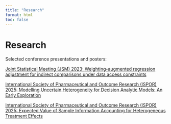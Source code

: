 ```yaml
---
title: "Research"
format: html
toc: false
---
```


# Research

Selected conference presentations and posters:

<div class="conference-item">
  <a
    href="files/jsm2023_poster.pdf"
    class="conference-link"
    target="_blank" rel="noopener"
  >
    <span class="conference-name">
      Joint Statistical Meeting (JSM) 2023:
    </span>
    <span class="paper-title">
      Weighting-augmented regression adjustment for indirect comparisons under data access constraints
    </span>
  </a>
</div>

<div class="conference-item">
  <a
    href="https://www.ispor.org/heor-resources/presentations-database/presentation/euro2024-4015/142836"
    class="conference-link"
    target="_blank"
    rel="noopener"
  >
    <span class="conference-name">
      International Society of Pharmaceutical and Outcome Research (ISPOR) 2025:
    </span>
    <span class="paper-title">
      Modelling Uncertain Heterogeneity for Decision Analytic Models: An Early Exploration
    </span>
  </a>
</div>

<div class="conference-item">
  <a
    href="https://www.ispor.org/heor-resources/presentations-database/presentation/euro2024-4014/142868"
    class="conference-link"
    target="_blank"
    rel="noopener"
  >
    <span class="conference-name">
      International Society of Pharmaceutical and Outcome Research (ISPOR) 2025:
    </span>
    <span class="paper-title">
      Expected Value of Sample Information Accounting for Heterogeneous Treatment Effects
    </span>
  </a>
</div>